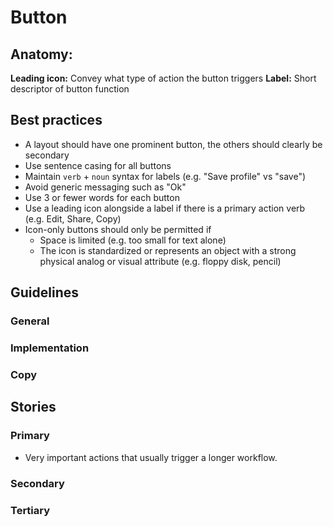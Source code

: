 
# Button

## Anatomy:
**Leading icon:** Convey what type of action the button triggers
**Label:** Short descriptor of button function 

## Best practices
- A layout should have one prominent button, the others should clearly be secondary 
- Use sentence casing for all buttons 
- Maintain `verb` + `noun` syntax for labels (e.g. "Save profile" vs "save") 
- Avoid generic messaging such as "Ok" 
- Use 3 or fewer words for each button 
- Use a leading icon alongside a label if there is a primary action verb (e.g. Edit, Share, Copy) 
- Icon-only buttons should only be permitted if
	- Space is limited (e.g. too small for text alone)
	- The icon is standardized or represents an object with a strong physical analog or visual attribute (e.g. floppy disk, pencil)

## Guidelines 

### General

### Implementation 

### Copy

## Stories 

### Primary

- Very important actions that usually trigger a longer workflow.

<Preview>
  <Story id="design-system-button--primary" />
</Preview>

### Secondary

### Tertiary 
